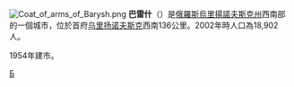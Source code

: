 {{Coord|53.6489|N|47.1294|E|type:city|display=title}}

{{unreferenced|time=2008-12-8}}

[[File:Coat_of_arms_of_Barysh.png|right]]
'''巴雷什'''（{{lang-ru|Бары́ш}}）是[[俄羅斯|俄羅斯]][[烏里揚諾夫斯克州|烏里揚諾夫斯克州]]西南部的一個城市，位於首府[[乌里扬诺夫斯克|乌里扬诺夫斯克]]西南136公里。2002年時人口為18,902人。

1954年建市。
{{Ulyanovsk}}
[[Category:烏里揚諾夫斯克州城市|Б]]